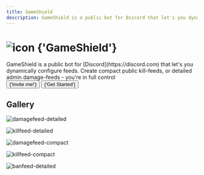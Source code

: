 ```yaml
---
title: GameShield
description: GameShield is a public bot for Discord that let's you dynamically configure feeds. Create compact public kill-feeds, or detailed admin damage-feeds - you're in full control
---
```



<div className='px-3 py-1' style={{
  margin: '20vh 0',
  borderRadius: '2rem',
  width: '100%',
  display: 'flex',
  flexDirection: 'column',
  justifyContent: 'center',
  alignItems: 'center',
  textAlign: 'center'
}}>
  <h1
    id='introduction'
    className='display-4 fw-bold'
    style={{
      display: 'flex',
      alignItems: 'center'
    }}
  >
    <Image src='/images/gameshield/icon.png'
      alt='icon'
      height={50}
      width={50}
      style={{ marginRight: '.5rem', }}
    />
    {'GameShield'}
  </h1>
  <div className='col-lg-8 mx-auto'>
    GameShield is a public bot for [Discord](https://discord.com) that let's you dynamically configure feeds. Create compact public kill-feeds, or detailed admin damage-feeds - you're in full control
  </div>

  <div style={{
    display: 'flex',
    justifyContent: 'center',
    width: '100%',
    flexGrow: 1,
    flexWrap: 'wrap',
    gap: '.5rem'
  }}>
    <Button className='btn btn-primary' as={Link}
      target="_blank"
      rel="noopener noreferrer"
      href='https://discord.com/api/oauth2/authorize?client_id=1106622894877966376&permissions=275414902784&scope=bot%20applications.commands'
      style={{
        padding: '.75rem 2.5rem',
        fontSize: 'large'
      }}
    >
      {'Invite me!'}
    </Button>
    <Button href='/docs/gameshield-getting-started' className='btn btn-success' style={{
      padding: '.75rem 2.5rem',
      fontSize: 'large'
    }} as={Link}>
      {'Get Started'}
    </Button>
  </div>
</div>

## Gallery

<GalleryContainer>

![damagefeed-detailed](/images/gameshield/showcase/damagefeed-detailed.png)

![killfeed-detailed](/images/gameshield/showcase/killfeed-detailed.png)

![damagefeed-compact](/images/gameshield/showcase/damagefeed-compact.png)

![killfeed-compact](/images/gameshield/showcase/killfeed-compact.png)

![banfeed-detailed](/images/gameshield/showcase/banfeed-detailed.png)

</GalleryContainer>

